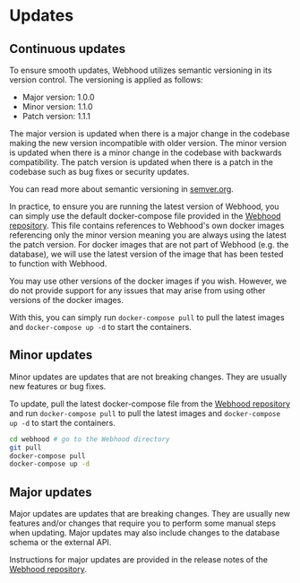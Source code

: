 # Updates

## Continuous updates

To ensure smooth updates, Webhood utilizes semantic versioning in its version control. The versioning is applied as follows:

- Major version: 1.0.0
- Minor version: 1.1.0
- Patch version: 1.1.1

The major version is updated when there is a major change in the codebase making the new version incompatible with older version. The minor version is updated when there is a minor change in the codebase with backwards compatibility. The patch version is updated when there is a patch in the codebase such as bug fixes or security updates.

You can read more about semantic versioning in [semver.org](https://semver.org).

In practice, to ensure you are running the latest version of Webhood, you can simply use the default docker-compose file provided in the [Webhood repository](https://github.com/webhood-io/webhood). This file contains references to Webhood's own docker images referencing only the minor version meaning you are always using the latest the patch version. For docker images that are not part of Webhood (e.g. the database), we will use the latest version of the image that has been tested to function with Webhood.

You may use other versions of the docker images if you wish. However, we do not provide support for any issues that may arise from using other versions of the docker images.

With this, you can simply run `docker-compose pull` to pull the latest images and `docker-compose up -d` to start the containers.

## Minor updates

Minor updates are updates that are not breaking changes. They are usually new features or bug fixes.

To update, pull the latest docker-compose file from the [Webhood repository](https://github.com/webhood-io/webhood) and run `docker-compose pull` to pull the latest images and `docker-compose up -d` to start the containers.

```bash
cd webhood # go to the Webhood directory
git pull
docker-compose pull
docker-compose up -d
```

## Major updates

Major updates are updates that are breaking changes. They are usually new features and/or changes that require you to perform some manual steps when updating. Major updates may also include changes to the database schema or the external API.

Instructions for major updates are provided in the release notes of the [Webhood repository](https://github.com/webhood-io/webhood).
